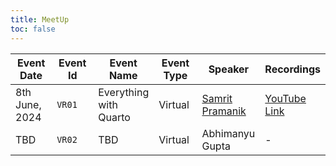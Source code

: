 ```yaml
---
title: MeetUp
toc: false
---
```


::: {style="text-align: center; font-size: 22px"}
| Event Date     | Event Id | Event Name             | Event Type | Speaker                                      | Recordings                                   |
|------------|------------|------------|------------|------------|------------|
| 8th June, 2024 | `VR01`   | Everything with Quarto | Virtual    | [Samrit Pramanik](https://samrit.quarto.pub) | [YouTube Link](https://youtu.be/iqbxK5QsB1c) |
| TBD            | `VR02`   | TBD                    | Virtual    | Abhimanyu Gupta                              | \-                                           |
:::
